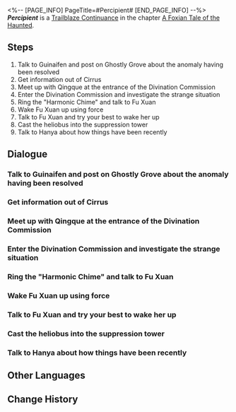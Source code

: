 <%-- [PAGE_INFO]
PageTitle=#Percipient#
[END_PAGE_INFO] --%>
{{Stub|Dialogue.}}
{{Mission Infobox
|id            = 8015102
|title         = 
|image         = <!--Mission Percipient.png-->
|type          = Trailblaze Continuance
|event_name    = 
|chapter       = A Foxian Tale of the Haunted
|requirements  = [[Trailblaze Continuance]] ''[[Fyxestroll Gathering (II)]]'' completed
|summary       = Thanks to Qingque, Fu Xuan has overcome Keralum's fatalism, deepening her commitment to divination.<br />You have sealed Keralum in the suppression tower and fulfilled your duty as the ghost-hunting squad.
|characters    = Fu Xuan; Huohuo; Qingque; Trailblazer
|startLocation = [[The Xianzhou Luofu]] - [[Fyxestroll Garden]]
|world         = The Xianzhou Luofu
|area          = Fyxestroll Garden
|prev          = Fyxestroll Gathering (II)
|next          = 
|exp           = 500
|credits       = 50000
|stellarJade   = 50
|other         = {{Card List|Traveler's Guide*5; Lost Crystal*3}}
}}
'''''Percipient''''' is a [[Trailblaze Continuance]] in the chapter [[A Foxian Tale of the Haunted]].

==Steps==
# Talk to Guinaifen and post on Ghostly Grove about the anomaly having been resolved
# Get information out of Cirrus
# Meet up with Qingque at the entrance of the Divination Commission
# Enter the Divination Commission and investigate the strange situation
# Ring the "Harmonic Chime" and talk to Fu Xuan
# Wake Fu Xuan up using force
# Talk to Fu Xuan and try your best to wake her up
# Cast the heliobus into the suppression tower
# Talk to Hanya about how things have been recently

<!--
==Gameplay Notes==

--><!--
==Trial Character==

-->
==Dialogue==
{{Stub Dialogue}}
===Talk to Guinaifen and post on Ghostly Grove about the anomaly having been resolved===
{{Mission Description|type=continuance|location=Fyxestroll Garden|After successfully exorcising the heliobus in Fu Xuan, your next task is to publicize this victory on Ghostly Grove. However, you must minimize the public's perception of how dangerous the incident was to prevent panic, while also trying to stand out online to showcase the ghost-hunting squad's triumph. The task of writing a social media post is not any less challenging than exorcising the heliobus!}}
{{Dialogue Start}}
:{{tx}}
{{Dialogue End}}

===Get information out of Cirrus===
{{Mission Description|type=continuance|location=Fyxestroll Garden|update|The entities most familiar with the temperament and habits of heliobi are none other than other heliobi also confined within the furnace. As the duel promised by the general still stands, it makes Cirrus currently the ideal source of information. Ask it about the heliobus in the Divination Commission.}}
{{Dialogue Start}}
:{{tx}}
{{Dialogue End}}

===Meet up with Qingque at the entrance of the Divination Commission===
{{Mission Description|type=continuance|location=Divination Commission|update|Meet Qingque at the agreed location and ask her about the situation in the Divination Commission... and about what you can do to help.}}
{{Dialogue Start}}
:{{tx}}
{{Dialogue End}}

===Enter the Divination Commission and investigate the strange situation===
{{Mission Description|type=continuance|location=Divination Commission|update|The heart of the eerie anomaly lies in the center of the Matrix of Prescience Ultima. Go with Qingque to see what has happened.}}
{{Dialogue Start}}
:{{tx}}
{{Dialogue End}}

===Ring the "Harmonic Chime" and talk to Fu Xuan===
{{Mission Description|type=continuance|location=Divination Commission|update|Use the Ten-Lords Commission's sacred vessel "Harmonic Chime" to enter the illusion shared by Fu Xuan and the heliobus, and try to talk with Fu Xuan. The master diviner and the Matrix of Prescience both remain motionless, and everyone around her seem to be possessed. Could this be caused by the heliobus?}}
{{Dialogue Start}}
:{{tx}}
{{Dialogue End}}

===Wake Fu Xuan up using force===
{{Mission Description|type=continuance|location=<!--to be added-->|update|Since the master diviner is not herself, you can always softly knock her sleeping mind awake with the baseball bat in your hand. This is also a means of exorcism.}}
{{Dialogue Start}}
:{{tx}}
{{Dialogue End}}

===Talk to Fu Xuan and try your best to wake her up===
{{Mission Description|type=continuance|location=Divination Commission|update|Fu Xuan seems trapped in a deadlock of thoughts, attempting to prove to you that "if everything is predestined, then everything is futile." You and your squad members decide to instead use this invitation as the key to unlocking her confinement.<br />Keep talking with Fu Xuan and see if you can wake her up.}}
{{Dialogue Start}}
:{{tx}}
{{Dialogue End}}

===Cast the heliobus into the suppression tower===
{{Mission Description|type=continuance|location=Fyxestroll Garden|update|The only good heliobus is a captured heliobus. The only place they should go is the Suppression Towers in Fyxestroll Garden.}}
{{Dialogue Start}}
:{{tx}}
{{Dialogue End}}

===Talk to Hanya about how things have been recently===
{{Mission Description|type=continuance|location=Fyxestroll Garden|update|Madam Hanya single-handedly established the ghost-hunting squad. Report to her about the situation in the Divination Commission.}}
{{Dialogue Start}}
:{{tx}}
{{Dialogue End}}

==Other Languages==
{{Other Languages
|en   = Percipient
|zhs  = 犀照
|zht  = 犀照
|ja   = 犀照
|ko   = 서조(犀照)
|es   = Percepción
|fr   = Perspicace
|ru   = Проницательность
|th   = จุดสังเกต
|vi   = Trực Giác
|de   = Einsicht
|id   = Mempersepsi
|pt   = Perceptiva
}}

==Change History==
{{Change History|1.5}}
